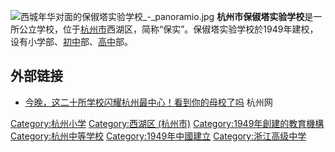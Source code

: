 {{Unreferenced|time=2017-07-27T10:37:29+00:00}}
{{Notability Unreferenced |time=2017-08-22T22:53:28+00:00}}
[[File:西城年华对面的保俶塔实验学校_-_panoramio.jpg|thumb]]
'''杭州市保俶塔实验学校'''是一所公立学校，位于[[杭州市|杭州市]]西湖区，简称“保实”。保俶塔实验学校於1949年建校，设有小学部、[[初中|初中]]部、[[高中|高中]]部。

== 外部链接 ==
* [http://hznews.hangzhou.com.cn/chengshi/content/2017-06/03/content_6568213_2.htm 今晚，这二十所学校闪耀杭州最中心！看到你的母校了吗]{{Wayback|url=http://hznews.hangzhou.com.cn/chengshi/content/2017-06/03/content_6568213_2.htm |date=20170823072619 }} 杭州网

{{Hangzhou-stub}}
[[Category:杭州小学|Category:杭州小学]]
[[Category:西湖区_(杭州市)|Category:西湖区 (杭州市)]]
[[Category:1949年創建的教育機構|Category:1949年創建的教育機構]]
[[Category:杭州中等学校|Category:杭州中等学校]]
[[Category:1949年中國建立|Category:1949年中國建立]]
[[Category:浙江高级中学|Category:浙江高级中学]]